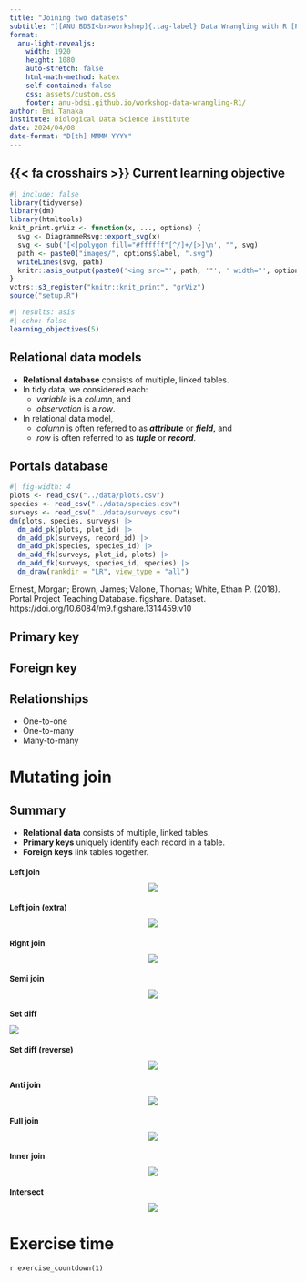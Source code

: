 ```yaml
---
title: "Joining two datasets"
subtitle: "[[ANU BDSI<br>workshop]{.tag-label} Data Wrangling with R [Part 1]{.part-label}]{.tag-workshop}"
format:
  anu-light-revealjs:
    width: 1920
    height: 1080
    auto-stretch: false
    html-math-method: katex
    self-contained: false
    css: assets/custom.css
    footer: anu-bdsi.github.io/workshop-data-wrangling-R1/
author: Emi Tanaka
institute: Biological Data Science Institute
date: 2024/04/08
date-format: "D[th] MMMM YYYY"
---
```



## {{< fa crosshairs >}} Current learning objective

```r
#| include: false
library(tidyverse)
library(dm)
library(htmltools)
knit_print.grViz <- function(x, ..., options) {
  svg <- DiagrammeRsvg::export_svg(x)
  svg <- sub('[<]polygon fill="#ffffff"[^/]+/[>]\n', "", svg)
  path <- paste0("images/", options$label, ".svg")
  writeLines(svg, path)
  knitr::asis_output(paste0('<img src="', path, '"', ' width="', options$fig.width / 12 * 100, '%"',' />'))
}
vctrs::s3_register("knitr::knit_print", "grViz")
source("setup.R")
```


```r
#| results: asis 
#| echo: false
learning_objectives(5)
```

## Relational data models

- **Relational database** consists of multiple, linked tables. 
- In tidy data, we considered each:
  - _variable_ is a _column_, and 
  - _observation_ is a _row_. 
- In relational data model, 
  - _column_ is often referred to as **_attribute_** or **_field_,** and
  - _row_ is often referred to as **_tuple_** or **_record_**.


## Portals database

```r
#| fig-width: 4
plots <- read_csv("../data/plots.csv")
species <- read_csv("../data/species.csv")
surveys <- read_csv("../data/surveys.csv")
dm(plots, species, surveys) |> 
  dm_add_pk(plots, plot_id) |> 
  dm_add_pk(surveys, record_id) |> 
  dm_add_pk(species, species_id) |>
  dm_add_fk(surveys, plot_id, plots) |> 
  dm_add_fk(surveys, species_id, species) |>
  dm_draw(rankdir = "LR", view_type = "all") 
```






::: aside

Ernest, Morgan; Brown, James; Valone, Thomas; White, Ethan P. (2018). Portal Project Teaching Database. figshare. Dataset. https://doi.org/10.6084/m9.figshare.1314459.v10

:::

## Primary key

## Foreign key

## Relationships 

- One-to-one 
- One-to-many
- Many-to-many


# Mutating join








## Summary

- **Relational data** consists of multiple, linked tables.
- **Primary keys** uniquely identify each record in a table.
- **Foreign keys** link tables together.

::: {.panel-tabset style="font-size:0.65em;"}

## Left join

<center>

![](images/left-join.gif)

</center>

## Left join (extra)

<center>

![](images/left-join-extra.gif)

</center>

## Right join

<center>

![](images/right-join.gif)

</center>

## Semi join

<center>

![](images/semi-join.gif)

</center>

## Set diff

![](images/setdiff.gif)

## Set diff (reverse)

<center>

![](images/setdiff-rev.gif)

</center>


## Anti join

<center>

![](images/anti-join.gif)

</center>

## Full join

<center>

![](images/full-join.gif)
</center>


## Inner join

<center>

![](images/inner-join.gif)
</center>

## Intersect

<center>

![](images/intersect.gif)
</center>



:::


# Exercise time {background-color="#F5EDDE"}


[<i class='fas fa-laptop-code'></i>](https://anu-bdsi.github.io/workshop-data-wrangling-R1/materials.html#tabset-1-1-tab){.f-headline}

`r exercise_countdown(1)`
